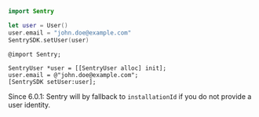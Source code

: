 ```swift {tabTitle:"Swift"}
import Sentry

let user = User()
user.email = "john.doe@example.com"
SentrySDK.setUser(user)
```

```objc {tabTitle:"Objective-C"}
@import Sentry;

SentryUser *user = [[SentryUser alloc] init];
user.email = @"john.doe@example.com";
[SentrySDK setUser:user];
```

Since 6.0.1: Sentry will by fallback to `installationId` if you do not provide a user identity.
